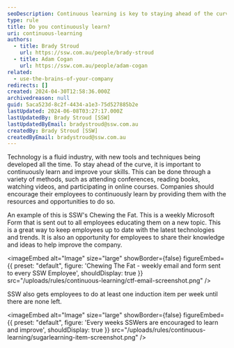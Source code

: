 ```yaml
---
seoDescription: Continuous learning is key to staying ahead of the curve in a rapidly evolving industry.
type: rule
title: Do you continuously learn?
uri: continuous-learning
authors:
  - title: Brady Stroud
    url: https://ssw.com.au/people/brady-stroud
  - title: Adam Cogan
    url: https://ssw.com.au/people/adam-cogan
related:
  - use-the-brains-of-your-company
redirects: []
created: 2024-04-30T12:58:36.000Z
archivedreason: null
guid: 5aca523d-8c2f-4434-a1e3-75d527885b2e
lastUpdated: 2024-06-08T03:27:17.000Z
lastUpdatedBy: Brady Stroud [SSW]
lastUpdatedByEmail: bradystroud@ssw.com.au
createdBy: Brady Stroud [SSW]
createdByEmail: bradystroud@ssw.com.au
---
```


Technology is a fluid industry, with new tools and techniques being developed all the time. To stay ahead of the curve, it is important to continuously learn and improve your skills. This can be done through a variety of methods, such as attending conferences, reading books, watching videos, and participating in online courses.
Companies should encourage their employees to continuously learn by providing them with the resources and opportunities to do so.

An example of this is SSW's Chewing the Fat. This is a weekly Microsoft Form that is sent out to all employees educating them on a new topic. This is a great way to keep employees up to date with the latest technologies and trends.
It is also an opportunity for employees to share their knowledge and ideas to help improve the company.


<imageEmbed
  alt="Image"
  size="large"
  showBorder={false}
  figureEmbed={{
    preset: "default",
    figure: 'Chewing The Fat - weekly email and form sent to every SSW Employee',
    shouldDisplay: true
  }}
  src="/uploads/rules/continuous-learning/ctf-email-screenshot.png"
/>

SSW also gets employees to do at least one induction item per week until there are none left.


<imageEmbed
  alt="Image"
  size="large"
  showBorder={false}
  figureEmbed={{
    preset: "default",
    figure: 'Every weeks SSWers are encouraged to learn and improve',
    shouldDisplay: true
  }}
  src="/uploads/rules/continuous-learning/sugarlearning-item-screenshot.png"
/>
